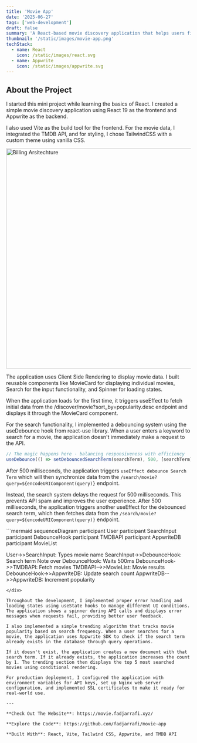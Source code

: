 ```yaml
---
title: 'Movie App'
date: '2025-06-27'
tags: ['web-development']
draft: false
summary: 'A React-based movie discovery application that helps users find movies through intelligent search and trending algorithms. Built with React 19, Vite, and TailwindCSS, the app integrates TMDB API for movie data and uses Appwrite as the backend database.'
thumbnail: '/static/images/movie-app.png'
techStack:
  - name: React
    icon: /static/images/react.svg
  - name: Appwrite
    icon: /static/images/appwrite.svg
---
```


## About the Project

I started this mini project while learning the basics of React. I created a simple movie discovery application using React 19 as the frontend and Appwrite as the backend.

I also used Vite as the build tool for the frontend. For the movie data, I integrated the TMDB API, and for styling, I chose TailwindCSS with a custom theme using vanilla CSS.

<div className="flex justify-center">
  <img src="/static/images/movie-app-preview.png" alt="Billing Arsitechture" width="600" />
</div>

The application uses Client Side Rendering to display movie data. I built reusable components like MovieCard for displaying individual movies, Search for the input functionality, and Spinner for loading states.

When the application loads for the first time, it triggers useEffect to fetch initial data from the /discover/movie?sort_by=popularity.desc endpoint and displays it through the MovieCard component.

For the search functionality, I implemented a debouncing system using the useDebounce hook from react-use library. When a user enters a keyword to search for a movie, the application doesn't immediately make a request to the API.

```js
// The magic happens here - balancing responsiveness with efficiency
useDebounce(() => setDebouncedSearchTerm(searchTerm), 500, [searchTerm]);
```

After 500 milliseconds, the application triggers `useEffect debounce Search Term` which will then synchronize data from the `/search/movie?query=${encodeURIComponent(query)}` endpoint.

Instead, the search system delays the request for 500 milliseconds. This prevents API spam and improves the user experience. After 500 milliseconds, the application triggers another useEffect for the debounced search term, which then fetches data from the `/search/movie?query=${encodeURIComponent(query)}` endpoint.

<div className="bg-white p-6 rounded-lg shadow-lg">
  ```mermaid
  sequenceDiagram
  participant User
  participant SearchInput
  participant DebounceHook
  participant TMDBAPI
  participant AppwriteDB
  participant MovieList

  User->>SearchInput: Types movie name
  SearchInput->>DebounceHook: Search term
  Note over DebounceHook: Waits 500ms
  DebounceHook->>TMDBAPI: Fetch movies
  TMDBAPI-->>MovieList: Movie results
  DebounceHook->>AppwriteDB: Update search count
  AppwriteDB-->>AppwriteDB: Increment popularity
  ```
</div>

Throughout the development, I implemented proper error handling and loading states using useState hooks to manage different UI conditions. The application shows a spinner during API calls and displays error messages when requests fail, providing better user feedback.

I also implemented a simple trending algorithm that tracks movie popularity based on search frequency. When a user searches for a movie, the application uses Appwrite SDK to check if the search term already exists in the database through query operations.

If it doesn't exist, the application creates a new document with that search term. If it already exists, the application increases the count by 1. The trending section then displays the top 5 most searched movies using conditional rendering.

For production deployment, I configured the application with environment variables for API keys, set up Nginx web server configuration, and implemented SSL certificates to make it ready for real-world use.

---

**Check Out The Website**: https://movie.fadjarrafi.xyz/

**Explore the Code**: https://github.com/fadjarrafi/movie-app

**Built With**: React, Vite, Tailwind CSS, Appwrite, and TMDB API

